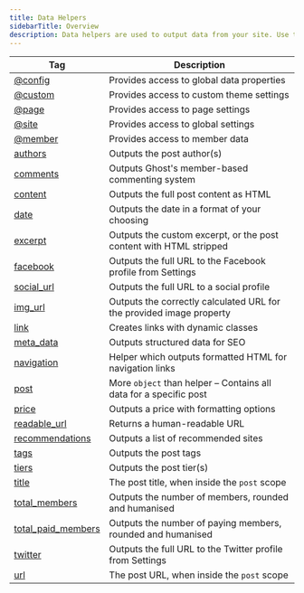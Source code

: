 ```yaml
---
title: Data Helpers
sidebarTitle: Overview
description: Data helpers are used to output data from your site. Use this reference list to discover what each handlebars helper can do when building a custom Ghost theme.
---
```


| Tag                                                              | Description                                                          |
| ---------------------------------------------------------------- | -------------------------------------------------------------------- |
| [@config](/themes/helpers/data/config/)                          | Provides access to global data properties                            |
| [@custom](/themes/helpers/data/custom/)                          | Provides access to custom theme settings                             |
| [@page](/themes/helpers/data/page/)                              | Provides access to page settings                                     |
| [@site](/themes/helpers/data/site/)                              | Provides access to global settings                                   |
| [@member](/themes/members/#the-member-object)               | Provides access to member data                                       |
| [authors](/themes/helpers/data/authors/)                         | Outputs the post author(s)                                           |
| [comments](/themes/helpers/data/comments/)                       | Outputs Ghost's member-based commenting system                       |
| [content](/themes/helpers/data/content/)                         | Outputs the full post content as HTML                                |
| [date](/themes/helpers/data/date/)                               | Outputs the date in a format of your choosing                        |
| [excerpt](/themes/helpers/data/excerpt/)                         | Outputs the custom excerpt, or the post content with HTML stripped   |
| [facebook](/themes/helpers/data/facebook/)                       | Outputs the full URL to the Facebook profile from Settings           |
| [social\_url](/themes/helpers/data/social_url/)                  | Outputs the full URL to a social profile                             |
| [img\_url](/themes/helpers/data/img_url/)                        | Outputs the correctly calculated URL for the provided image property |
| [link](/themes/helpers/data/link/)                               | Creates links with dynamic classes                                   |
| [meta\_data](/themes/helpers/data/meta_data/)                    | Outputs structured data for SEO                                      |
| [navigation](/themes/helpers/data/navigation/)                   | Helper which outputs formatted HTML for navigation links             |
| [post](/themes/helpers/data/post/)                               | More `object` than helper – Contains all data for a specific post    |
| [price](/themes/helpers/data/price/)                             | Outputs a price with formatting options                              |
| [readable\_url](/themes/helpers/data/readable_url/)              | Returns a human-readable URL                                         |
| [recommendations](/themes/helpers/data/recommendations/)         | Outputs a list of recommended sites                                  |
| [tags](/themes/helpers/data/tags/)                               | Outputs the post tags                                                |
| [tiers](/themes/helpers/data/tiers/)                             | Outputs the post tier(s)                                             |
| [title](/themes/helpers/data/title/)                             | The post title, when inside the `post` scope                         |
| [total\_members](/themes/helpers/data/total_members/)            | Outputs the number of members, rounded and humanised                 |
| [total\_paid\_members](/themes/helpers/data/total_paid_members/) | Outputs the number of paying members, rounded and humanised          |
| [twitter](/themes/helpers/data/twitter/)                         | Outputs the full URL to the Twitter profile from Settings            |
| [url](/themes/helpers/data/url/)                                 | The post URL, when inside the `post` scope                           |
